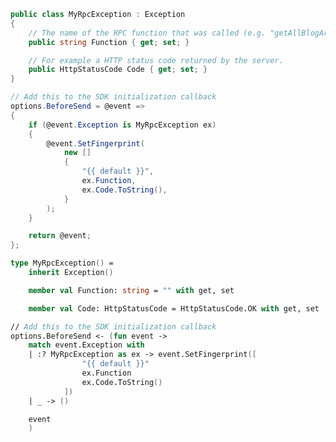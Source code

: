 ```csharp
public class MyRpcException : Exception
{
    // The name of the RPC function that was called (e.g. "getAllBlogArticles")
    public string Function { get; set; }

    // For example a HTTP status code returned by the server.
    public HttpStatusCode Code { get; set; }
}

// Add this to the SDK initialization callback
options.BeforeSend = @event =>
{
    if (@event.Exception is MyRpcException ex)
    {
        @event.SetFingerprint(
            new []
            {
                "{{ default }}",
                ex.Function,
                ex.Code.ToString(),
            }
        );
    }

    return @event;
};
```

```fsharp
type MyRpcException() =
    inherit Exception()

    member val Function: string = "" with get, set

    member val Code: HttpStatusCode = HttpStatusCode.OK with get, set

// Add this to the SDK initialization callback
options.BeforeSend <- (fun event ->
    match event.Exception with
    | :? MyRpcException as ex -> event.SetFingerprint([
                "{{ default }}"
                ex.Function
                ex.Code.ToString()
            ])
    | _ -> ()

    event
    )
```
